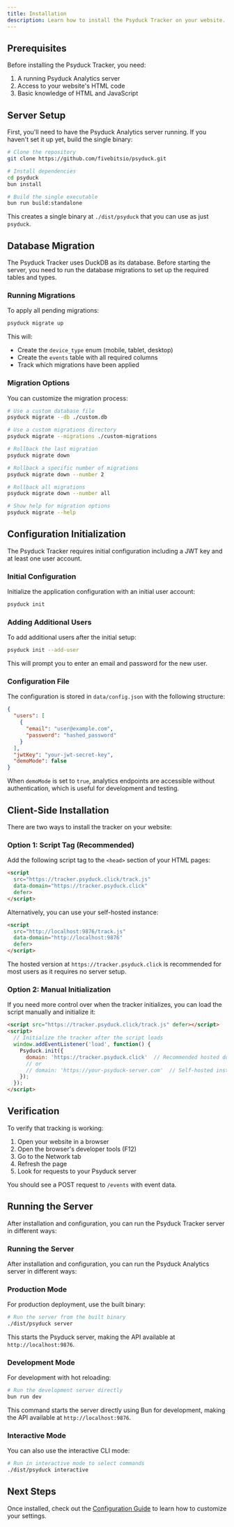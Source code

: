 ```yaml
---
title: Installation
description: Learn how to install the Psyduck Tracker on your website. This guide covers both the client-side tracking code and server-side setup.
---
```


## Prerequisites

Before installing the Psyduck Tracker, you need:

1. A running Psyduck Analytics server
2. Access to your website's HTML code
3. Basic knowledge of HTML and JavaScript

## Server Setup

First, you'll need to have the Psyduck Analytics server running. If you haven't set it up yet, build the single binary:

```bash
# Clone the repository
git clone https://github.com/fivebitsio/psyduck.git

# Install dependencies
cd psyduck
bun install

# Build the single executable
bun run build:standalone
```

This creates a single binary at `./dist/psyduck` that you can use as just `psyduck`.

## Database Migration

The Psyduck Tracker uses DuckDB as its database. Before starting the server, you need to run the database migrations to set up the required tables and types.

### Running Migrations

To apply all pending migrations:

```bash
psyduck migrate up
```

This will:
- Create the `device_type` enum (mobile, tablet, desktop)
- Create the `events` table with all required columns
- Track which migrations have been applied

### Migration Options

You can customize the migration process:

```bash
# Use a custom database file
psyduck migrate --db ./custom.db

# Use a custom migrations directory
psyduck migrate --migrations ./custom-migrations

# Rollback the last migration
psyduck migrate down

# Rollback a specific number of migrations
psyduck migrate down --number 2

# Rollback all migrations
psyduck migrate down --number all

# Show help for migration options
psyduck migrate --help
```

## Configuration Initialization

The Psyduck Tracker requires initial configuration including a JWT key and at least one user account.

### Initial Configuration

Initialize the application configuration with an initial user account:

```bash
psyduck init
```

### Adding Additional Users

To add additional users after the initial setup:

```bash
psyduck init --add-user
```

This will prompt you to enter an email and password for the new user.

### Configuration File

The configuration is stored in `data/config.json` with the following structure:

```json
{
  "users": [
    {
      "email": "user@example.com",
      "password": "hashed_password"
    }
  ],
  "jwtKey": "your-jwt-secret-key",
  "demoMode": false
}
```

When `demoMode` is set to `true`, analytics endpoints are accessible without authentication, which is useful for development and testing.

## Client-Side Installation

There are two ways to install the tracker on your website:

### Option 1: Script Tag (Recommended)

Add the following script tag to the `<head>` section of your HTML pages:

```html
<script 
  src="https://tracker.psyduck.click/track.js" 
  data-domain="https://tracker.psyduck.click" 
  defer>
</script>
```

Alternatively, you can use your self-hosted instance:

```html
<script 
  src="http://localhost:9876/track.js" 
  data-domain="http://localhost:9876" 
  defer>
</script>
```

The hosted version at `https://tracker.psyduck.click` is recommended for most users as it requires no server setup.

### Option 2: Manual Initialization

If you need more control over when the tracker initializes, you can load the script manually and initialize it:

```html
<script src="https://tracker.psyduck.click/track.js" defer></script>
<script>
  // Initialize the tracker after the script loads
  window.addEventListener('load', function() {
    Psyduck.init({
      domain: 'https://tracker.psyduck.click'  // Recommended hosted domain
      // or
      // domain: 'https://your-psyduck-server.com'  // Self-hosted instance
    });
  });
</script>
```

## Verification

To verify that tracking is working:

1. Open your website in a browser
2. Open the browser's developer tools (F12)
3. Go to the Network tab
4. Refresh the page
5. Look for requests to your Psyduck server

You should see a POST request to `/events` with event data.

## Running the Server

After installation and configuration, you can run the Psyduck Tracker server in different ways:

### Running the Server

After installation and configuration, you can run the Psyduck Analytics server in different ways:

### Production Mode

For production deployment, use the built binary:

```bash
# Run the server from the built binary
./dist/psyduck server
```

This starts the Psyduck server, making the API available at `http://localhost:9876`.

### Development Mode

For development with hot reloading:

```bash
# Run the development server directly
bun run dev
```

This command starts the server directly using Bun for development, making the API available at `http://localhost:9876`.

### Interactive Mode

You can also use the interactive CLI mode:

```bash
# Run in interactive mode to select commands
./dist/psyduck interactive
```

## Next Steps

Once installed, check out the [Configuration Guide](/docs/configuration) to learn how to customize your settings.